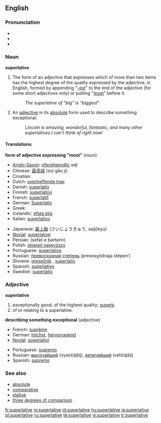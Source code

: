 ==English==
{{wikipedia}}
===Pronunciation===
*{{IPA|/s(j)uːˈpɜː(r)ləˌtɪv/}}
*{{SAMPA|/s(ju:"p3:(r)l@tIv/}}
*{{audio|en-us-superlative.ogg|Audio (US)}}

===Noun===
'''superlative'''

#{{grammar}} The form of an adjective that expresses which of more than two items has the highest degree of the quality expressed by the adjective; in English, formed by appending "[[-est]]" to the end of the adjective (for some short adjectives only) or putting "[[most]]" before it.
#:''The superlative of "big" is "biggest"''
# {{informal}} An [[adjective]] in its [[absolute]] form used to describe something exceptional.
#:''Lincoln is amazing, wonderful, fantastic, and many other superlatives I can’t think of right now!''

====Translations====
'''form of adjective expressing "most"''' (noun)
{{top}}
*[[Anglo-Saxon]]: [[oferstígendlic]] ''adj''
*Chinese: [[最高级]] (zuì gāo jí)
*Croatian: {{t|hr|superlativ|m}}
*Dutch: [[overtreffende trap]] {{m}}
*Danish:  [[superlativ]]
*Finnish: [[superlatiivi]]
*French: [[superlatif]] {{m}}
*German: [[Superlativ]] {{m}}
*Greek: {{t|el|υπερθετικός|m}}
*Icelandic: [[efsta stig]] {{n}}
*Italian: [[superlativo]] {{m}}
{{mid}}
*Japanese: [[最上級]] (さいじょうきゅう, saijōkyu)
*[[Novial]]: [[superlative]]
*Persian: {{FAchar|[[صفت برترین]]}} (sefat-e bartarin)
*Polish: [[stopień najwyższy]] {{m}} 
*Portuguese: [[superlativo]] {{m}}
*Russian: [[превосходный|превосходная]] [[степень]] (prevosχódnaja stépen’) {{f}}
*Slovene: [[presežnik]] {{m}}, [[superlativ]] {{m}}
*Spanish: [[superlativo]] {{m}}
*Swedish: [[superlativ]] {{n}}
{{bottom}}

===Adjective===
'''superlative'''
# exceptionally good; of the highest quality; [[superb]].
# of or relating to a superlative.

'''describing something exceptional''' (adjective)
{{top}}
*French: [[suprême]]
*German: [[höchst]], [[hervorragend]]
*[[Novial]]: [[superlativi]]
{{mid}}
*Portuguese: [[supremo]]
*Russian: [[высочайший]] (vysočájšij), [[величайший]] (veličájšij)
*Spanish: [[supremo]]
{{bottom}}

===See also===
*[[absolute]]
*[[comparative]]
*[[elative]]
*[[three degrees of comparison]]

[[fr:superlative]]
[[io:superlative]]
[[id:superlative]]
[[hu:superlative]]
[[ja:superlative]]
[[pl:superlative]]
[[ru:superlative]]
[[te:superlative]]
[[vi:superlative]]
[[tr:superlative]]